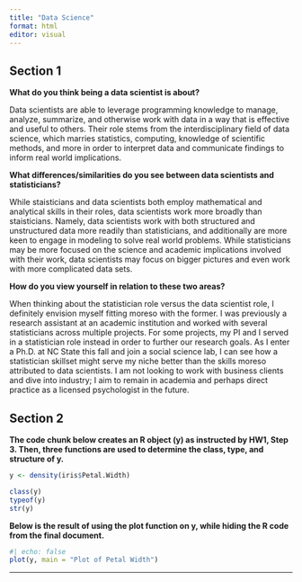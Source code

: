 ```yaml
---
title: "Data Science"
format: html
editor: visual
---
```


## Section 1

**What do you think being a data scientist is about?**

Data scientists are able to leverage programming knowledge to manage, analyze, summarize, and otherwise work with data in a way that is effective and useful to others. Their role stems from the interdisciplinary field of data science, which marries statistics, computing, knowledge of scientific methods, and more in order to interpret data and communicate findings to inform real world implications. 

**What differences/similarities do you see between data scientists and statisticians?**

While staisticians and data scientists both employ mathematical and analytical skills in their roles, data scientists work more broadly than staisticians. Namely, data scientists work with both structured and unstructured data more readily than statisticians, and additionally are more keen to engage in modeling to solve real world problems. While statisticians may be more focused on the science and academic implications involved with their work, data scientists may focus on bigger pictures and even work with more complicated data sets. 

**How do you view yourself in relation to these two areas?**

When thinking about the statistician role versus the data scientist role, I definitely envision myself fitting moreso with the former. I was previously a research assistant at an academic institution and worked with several statisticians across multiple projects. For some projects, my PI and I served in a statistician role instead in order to further our research goals. As I enter a Ph.D. at NC State this fall and join a social science lab, I can see how a statistician skillset might serve my niche better than the skills moreso attributed to data scientists. I am not looking to work with business clients and dive into industry; I aim to remain in academia and perhaps direct practice as a licensed psychologist in the future. 

## Section 2

**The code chunk below creates an R object (y) as instructed by HW1, Step 3. Then, three functions are used to determine the class, type, and structure of y.** 
```r
y <- density(iris$Petal.Width)

class(y)
typeof(y)
str(y)
```

**Below is the result of using the plot function on y, while hiding the R code from the final document.**
```r
#| echo: false
plot(y, main = "Plot of Petal Width")
```
---
